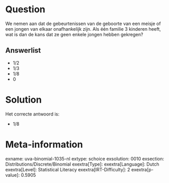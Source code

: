 Question
========

We nemen aan dat de gebeurtenissen van de geboorte van een meisje of een
jongen van elkaar onafhankelijk zijn. Als één familie 3 kinderen heeft,
wat is dan de kans dat ze geen enkele jongen hebben gekregen?

Answerlist
----------

* 1/2
* 1/3
* 1/8
* 0

Solution
========

Het correcte antwoord is: 

* 1/8

Meta-information
================
exname: uva-binomial-1035-nl
extype: schoice
exsolution: 0010
exsection: Distributions/Discrete/Binomial
exextra[Type]: 
exextra[Language]: Dutch
exextra[Level]: Statistical Literacy
exextra[IRT-Difficulty]: 2
exextra[p-value]: 0.5905
